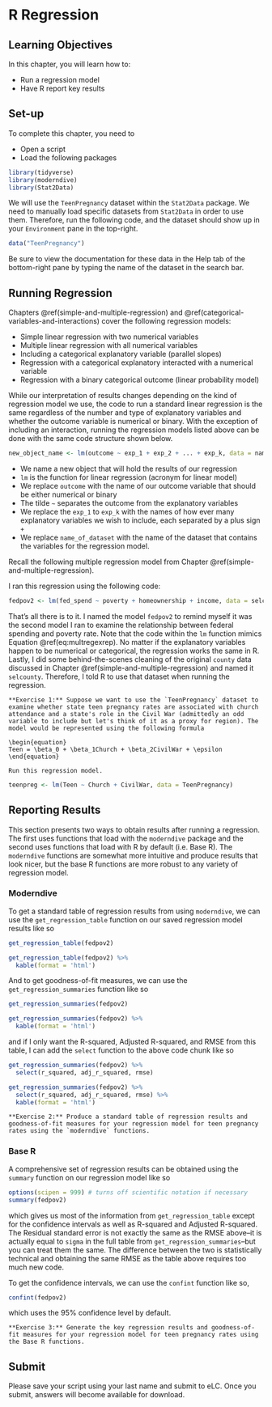 # R Regression

## Learning Objectives

In this chapter, you will learn how to:

- Run a regression model
- Have R report key results

## Set-up

To complete this chapter, you need to

- Open a script
- Load the following packages

```r
library(tidyverse)
library(moderndive)
library(Stat2Data)
```

We will use the `TeenPregnancy` dataset within the `Stat2Data` package. We need to manually load specific datasets from `Stat2Data` in order to use them. Therefore, run the following code, and the dataset should show up in your `Environment` pane in the top-right.

```r
data("TeenPregnancy")
```

Be sure to view the documentation for these data in the Help tab of the bottom-right pane by typing the name of the dataset in the search bar.

## Running Regression

Chapters \@ref(simple-and-multiple-regression) and \@ref(categorical-variables-and-interactions) cover the following regression models:

- Simple linear regression with two numerical variables
- Multiple linear regression with all numerical variables
- Including a categorical explanatory variable (parallel slopes)
- Regression with a categorical explanatory interacted with a numerical variable
- Regression with a binary categorical outcome (linear probability model)

While our interpretation of results changes depending on the kind of regression model we use, the code to run a standard linear regression is the same regardless of the number and type of explanatory variables and whether the outcome variable is numerical or binary. With the exception of including an interaction, running the regression models listed above can be done with the same code structure shown below.

```r
new_object_name <- lm(outcome ~ exp_1 + exp_2 + ... + exp_k, data = name_of_dataset)
```

- We name a new object that will hold the results of our regression 
- `lm` is the function for linear regression (acronym for linear model) 
- We replace `outcome` with the name of our outcome variable that should be either numerical or binary
- The tilde `~` separates the outcome from the explanatory variables
- We replace the `exp_1` to `exp_k` with the names of how ever many explanatory variables we wish to include, each separated by a plus sign `+`
- We replace `name_of_dataset` with the name of the dataset that contains the variables for the regression model.

Recall the following multiple regression model from Chapter \@ref(simple-and-multiple-regression).

\begin{equation}
FedSpend = \beta_0 + \beta_1Poverty + \beta_2HomeOwn + \beta_3Income + \epsilon
(\#eq:multregexrep)
\end{equation}

I ran this regression using the following code:

```r
fedpov2 <- lm(fed_spend ~ poverty + homeownership + income, data = selcounty)
```

That's all there is to it. I named the model `fedpov2` to remind myself it was the second model I ran to examine the relationship between federal spending and poverty rate. Note that the code within the `lm` function mimics Equation \@ref(eq:multregexrep). No matter if the explanatory variables happen to be numerical or categorical, the regression works the same in R. Lastly, I did some behind-the-scenes cleaning of the original `county` data discussed in Chapter \@ref(simple-and-multiple-regression) and named it `selcounty`. Therefore, I told R to use that dataset when running the regression.

```block
**Exercise 1:** Suppose we want to use the `TeenPregnancy` dataset to examine whether state teen pregnancy rates are associated with church attendance and a state's role in the Civil War (admittedly an odd variable to include but let's think of it as a proxy for region). The model would be represented using the following formula

\begin{equation}
Teen = \beta_0 + \beta_1Church + \beta_2CivilWar + \epsilon
\end{equation}

Run this regression model.
```

```r
teenpreg <- lm(Teen ~ Church + CivilWar, data = TeenPregnancy)
```

## Reporting Results

This section presents two ways to obtain results after running a regression. The first uses functions that load with the `moderndive` package and the second uses functions that load with R by default (i.e. Base R). The `moderndive` functions are somewhat more intuitive and produce results that look nicer, but the base R functions are more robust to any variety of regression model.

### Moderndive

To get a standard table of regression results from using `moderndive`, we can use the `get_regression_table` function on our saved regression model results like so

```r
get_regression_table(fedpov2)
```

```r
get_regression_table(fedpov2) %>% 
  kable(format = 'html')
```

And to get goodness-of-fit measures, we can use the `get_regression_summaries` function like so

```r
get_regression_summaries(fedpov2)
```

```r
get_regression_summaries(fedpov2) %>% 
  kable(format = 'html')
```

and if I only want the R-squared, Adjusted R-squared, and RMSE from this table, I can add the `select` function to the above code chunk like so

```r
get_regression_summaries(fedpov2) %>% 
  select(r_squared, adj_r_squared, rmse)
```

```r
get_regression_summaries(fedpov2) %>% 
  select(r_squared, adj_r_squared, rmse) %>% 
  kable(format = 'html')
```

```block
**Exercise 2:** Produce a standard table of regression results and goodness-of-fit measures for your regression model for teen pregnancy rates using the `moderndive` functions.
```

### Base R

A comprehensive set of regression results can be obtained using the `summary` function on our regression model like so

```r
options(scipen = 999) # turns off scientific notation if necessary
summary(fedpov2)
```

which gives us most of the information from `get_regression_table` except for the confidence intervals as well as R-squared and Adjusted R-squared. The Residual standard error is not exactly the same as the RMSE above--it is actually equal to `sigma` in the full table from `get_regression_summaries`--but you can treat them the same. The difference between the two is statistically technical and obtaining the same RMSE as the table above requires too much new code.

To get the confidence intervals, we can use the `confint` function like so, 

```r
confint(fedpov2)
```

which uses the 95% confidence level by default.

```block
**Exercise 3:** Generate the key regression results and goodness-of-fit measures for your regression model for teen pregnancy rates using the Base R functions.
```

## Submit

Please save your script using your last name and submit to eLC. Once you submit, answers will become available for download.
